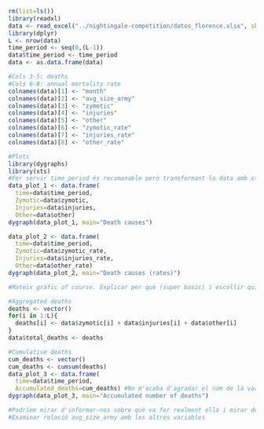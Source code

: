 ```r
rm(list=ls())
library(readxl)
data <- read_excel("../nightingale-competition/datos_florence.xlsx", skip=1)
library(dplyr)
L <- nrow(data)
time_period <- seq(0,(L-1))
data$time_period <- time_period
data <- as.data.frame(data)

#Cols 3-5: deaths
#Cols 6-8: annual mortality rate
colnames(data)[1] <- "month"
colnames(data)[2] <- "avg_size_army"
colnames(data)[3] <- "zymotic"
colnames(data)[4] <- "injuries"
colnames(data)[5] <- "other"
colnames(data)[6] <- "zymotic_rate"
colnames(data)[7] <- "injuries_rate"
colnames(data)[8] <- "other_rate"

#Plots
library(dygraphs)
library(xts)
#Fer servir time_period és recomanable però transformant la data amb xts() queda l'eix X amb dates
data_plot_1 <- data.frame(
  time=data$time_period, 
  Zymotic=data$zymotic, 
  Injuries=data$injuries,
  Other=data$other)
dygraph(data_plot_1, main="Death causes")

data_plot_2 <- data.frame(
  time=data$time_period,
  Zymotic=data$zymotic_rate, 
  Injuries=data$injuries_rate,
  Other=data$other_rate)
dygraph(data_plot_2, main="Death causes (rates)")

#Mateix gràfic of course. Explicar per què (super basic) i escollir quin deixar, depèn de si comencem treballant amb nombres. Gràfic també amb avg_size_army per posar en perspectiva

#Aggregated deaths
deaths <- vector() 
for(i in 1:L){
  deaths[i] <- data$zymotic[i] + data$injuries[i] + data$other[i]
}
data$total_deaths <- deaths 

#Cumulative deaths
cum_deaths <- vector()
cum_deaths <- cumsum(deaths)
data_plot_3 <- data.frame(
  time=data$time_period,
  Accumulated_deaths=cum_deaths) #No m'acaba d'agradar el nom de la variable top-right. Millor data amb xts()?
dygraph(data_plot_3, main="Accumulated number of deaths")

#Podríem mirar d'informar-nos sobre què va fer realment ella i mirar de replicar-ho (senzill)
#Examinar relació avg_size_army amb les altres variables
```


